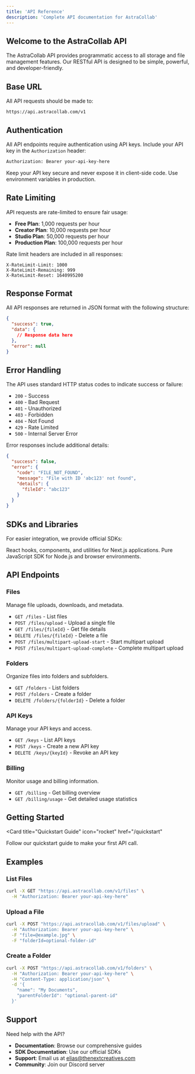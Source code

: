 ```yaml
---
title: 'API Reference'
description: 'Complete API documentation for AstraCollab'
---
```


## Welcome to the AstraCollab API

The AstraCollab API provides programmatic access to all storage and file management features. Our RESTful API is designed to be simple, powerful, and developer-friendly.

## Base URL

All API requests should be made to:

```
https://api.astracollab.com/v1
```

## Authentication

All API endpoints require authentication using API keys. Include your API key in the `Authorization` header:

```bash
Authorization: Bearer your-api-key-here
```

<Note>
  Keep your API key secure and never expose it in client-side code. Use environment variables in production.
</Note>

## Rate Limiting

API requests are rate-limited to ensure fair usage:

- **Free Plan**: 1,000 requests per hour
- **Creator Plan**: 10,000 requests per hour
- **Studio Plan**: 50,000 requests per hour
- **Production Plan**: 100,000 requests per hour

Rate limit headers are included in all responses:

```
X-RateLimit-Limit: 1000
X-RateLimit-Remaining: 999
X-RateLimit-Reset: 1640995200
```

## Response Format

All API responses are returned in JSON format with the following structure:

```json
{
  "success": true,
  "data": {
    // Response data here
  },
  "error": null
}
```

## Error Handling

The API uses standard HTTP status codes to indicate success or failure:

- `200` - Success
- `400` - Bad Request
- `401` - Unauthorized
- `403` - Forbidden
- `404` - Not Found
- `429` - Rate Limited
- `500` - Internal Server Error

Error responses include additional details:

```json
{
  "success": false,
  "error": {
    "code": "FILE_NOT_FOUND",
    "message": "File with ID 'abc123' not found",
    "details": {
      "fileId": "abc123"
    }
  }
}
```

## SDKs and Libraries

For easier integration, we provide official SDKs:

<Columns cols={2}>
  <Card
    title="Next.js SDK"
    icon="nextjs"
    href="/sdk/nextjs"
  >
    React hooks, components, and utilities for Next.js applications.
  </Card>
  <Card
    title="JavaScript SDK"
    icon="javascript"
    href="/sdk/javascript"
  >
    Pure JavaScript SDK for Node.js and browser environments.
  </Card>
</Columns>

## API Endpoints

### Files

Manage file uploads, downloads, and metadata.

- `GET /files` - List files
- `POST /files/upload` - Upload a single file
- `GET /files/{fileId}` - Get file details
- `DELETE /files/{fileId}` - Delete a file
- `POST /files/multipart-upload-start` - Start multipart upload
- `POST /files/multipart-upload-complete` - Complete multipart upload

### Folders

Organize files into folders and subfolders.

- `GET /folders` - List folders
- `POST /folders` - Create a folder
- `DELETE /folders/{folderId}` - Delete a folder

### API Keys

Manage your API keys and access.

- `GET /keys` - List API keys
- `POST /keys` - Create a new API key
- `DELETE /keys/{keyId}` - Revoke an API key

### Billing

Monitor usage and billing information.

- `GET /billing` - Get billing overview
- `GET /billing/usage` - Get detailed usage statistics

## Getting Started

<Card
  title="Quickstart Guide"
  icon="rocket"
  href="/quickstart"
>
  Follow our quickstart guide to make your first API call.
</Card>

## Examples

### List Files

```bash
curl -X GET "https://api.astracollab.com/v1/files" \
  -H "Authorization: Bearer your-api-key-here"
```

### Upload a File

```bash
curl -X POST "https://api.astracollab.com/v1/files/upload" \
  -H "Authorization: Bearer your-api-key-here" \
  -F "file=@example.jpg" \
  -F "folderId=optional-folder-id"
```

### Create a Folder

```bash
curl -X POST "https://api.astracollab.com/v1/folders" \
  -H "Authorization: Bearer your-api-key-here" \
  -H "Content-Type: application/json" \
  -d '{
    "name": "My Documents",
    "parentFolderId": "optional-parent-id"
  }'
```

## Support

Need help with the API?

- **Documentation**: Browse our comprehensive guides
- **SDK Documentation**: Use our official SDKs
- **Support**: Email us at elias@thenextcreatives.com
- **Community**: Join our Discord server
